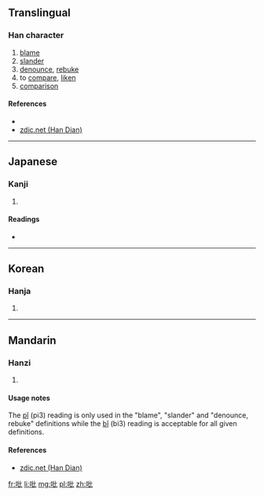 ==Translingual==

===Han character===
{{Han char|rn=30|rad=口|as=04|sn=7|four=|canj=口心心 (RPP)|ids=⿰[[口]][[比]]}}

# [[blame]]
# [[slander]]
# [[denounce]], [[rebuke]]
# to [[compare]], [[liken]]
# [[comparison]]

====References====
* {{Han ref|kx=0177.240|dkj=03333|dj=0395.060|hdz=10588.030|uh=5421|ud=21537}}
*[http://www.zdic.net/z/16/js/5421.htm zdic.net (Han Dian)]

----

==Japanese==

===Kanji===
{{ja-kanji|grade=|rs=口04}}

# {{defn|lang=ja|sort=口04}}

====Readings====
* {{ja-readings|on=[[ひつ]] (hitsu), [[びち]] (bichi), [[ひ]] (hi)|kun=[[そしる]] (soshiru)}}

----

==Korean==

===Hanja===
{{ko-hanja|hangeul=필|rv=pil|mr=p'il}}

# {{defn|lang=ko|sort=口04}}

----

==Mandarin==

===Hanzi===
{{cmn-hanzi|pin=[[pǐ]] ([[pi3]]), [[bǐ]] ([[bi3]])|wg=p'i<sup>3</sup>, pi<sup>3</sup>}}

# {{defn|lang=cmn|sort=口04}}

====Usage notes====
The [[pǐ]] (pi3) reading is only used in the "blame", "slander" and "denounce, rebuke" definitions while the [[bǐ]] (bi3) reading is acceptable for all given definitions.

====References====
*[http://www.zdic.net/z/16/js/5421.htm zdic.net (Han Dian)]

[[fr:吡]]
[[li:吡]]
[[mg:吡]]
[[pl:吡]]
[[zh:吡]]